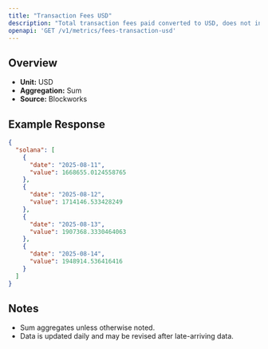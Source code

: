 ```yaml
---
title: "Transaction Fees USD"
description: "Total transaction fees paid converted to USD, does not include out-of-protocol tips or additional sources of revenue"
openapi: 'GET /v1/metrics/fees-transaction-usd'
---
```


## Overview

- **Unit:** USD
- **Aggregation:** Sum
- **Source:** Blockworks

## Example Response

```json
{
  "solana": [
    {
      "date": "2025-08-11",
      "value": 1668655.0124558765
    },
    {
      "date": "2025-08-12",
      "value": 1714146.533428249
    },
    {
      "date": "2025-08-13",
      "value": 1907368.3330464063
    },
    {
      "date": "2025-08-14",
      "value": 1948914.536416416
    }
  ]
}
```

## Notes
- Sum aggregates unless otherwise noted.
- Data is updated daily and may be revised after late-arriving data.

